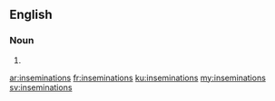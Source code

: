 ==English==

===Noun===
{{head|en|plural}}

# {{plural of|insemination|lang=en|nocat=1}}

[[ar:inseminations]]
[[fr:inseminations]]
[[ku:inseminations]]
[[my:inseminations]]
[[sv:inseminations]]
